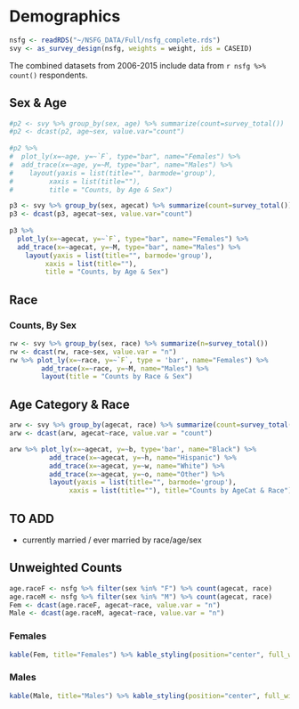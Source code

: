 # Demographics {#dem}

```r
nsfg <- readRDS("~/NSFG_DATA/Full/nsfg_complete.rds")
svy <- as_survey_design(nsfg, weights = weight, ids = CASEID)
```

The combined datasets from 2006-2015 include data from `r nsfg %>% count()` respondents. 


## Sex & Age 

```r
#p2 <- svy %>% group_by(sex, age) %>% summarize(count=survey_total()) 
#p2 <- dcast(p2, age~sex, value.var="count")
  
#p2 %>% 
#  plot_ly(x=~age, y=~`F`, type="bar", name="Females") %>%
#  add_trace(x=~age, y=~M, type="bar", name="Males") %>%
#    layout(yaxis = list(title="", barmode='group'), 
#         xaxis = list(title=""),
#         title = "Counts, by Age & Sex")

p3 <- svy %>% group_by(sex, agecat) %>% summarize(count=survey_total()) 
p3 <- dcast(p3, agecat~sex, value.var="count")
  
p3 %>% 
  plot_ly(x=~agecat, y=~`F`, type="bar", name="Females") %>%
  add_trace(x=~agecat, y=~M, type="bar", name="Males") %>%
    layout(yaxis = list(title="", barmode='group'), 
         xaxis = list(title=""),
         title = "Counts, by Age & Sex")
```

## Race
### Counts, By Sex
```r
rw <- svy %>% group_by(sex, race) %>% summarize(n=survey_total())
rw <- dcast(rw, race~sex, value.var = "n")
rw %>% plot_ly(x=~race, y=~`F`, type = 'bar', name="Females") %>% 
        add_trace(x=~race, y=~M, name="Males") %>%
        layout(title = "Counts by Race & Sex")
```

## Age Category & Race
```r
arw <- svy %>% group_by(agecat, race) %>% summarize(count=survey_total())
arw <- dcast(arw, agecat~race, value.var = "count")

arw %>% plot_ly(x=~agecat, y=~b, type='bar', name="Black") %>%
          add_trace(x=~agecat, y=~h, name="Hispanic") %>%
          add_trace(x=~agecat, y=~w, name="White") %>%
          add_trace(x=~agecat, y=~o, name="Other") %>%
          layout(yaxis = list(title="", barmode='group'), 
               xaxis = list(title=""), title="Counts by AgeCat & Race")
```

## TO ADD

- currently married / ever married by race/age/sex

## Unweighted Counts 

```r
age.raceF <- nsfg %>% filter(sex %in% "F") %>% count(agecat, race)
age.raceM <- nsfg %>% filter(sex %in% "M") %>% count(agecat, race)
Fem <- dcast(age.raceF, agecat~race, value.var = "n")
Male <- dcast(age.raceM, agecat~race, value.var = "n")
```
### Females
```r
kable(Fem, title="Females") %>% kable_styling(position="center", full_width = F)
```
### Males
```r
kable(Male, title="Males") %>% kable_styling(position="center", full_width = F)
```

